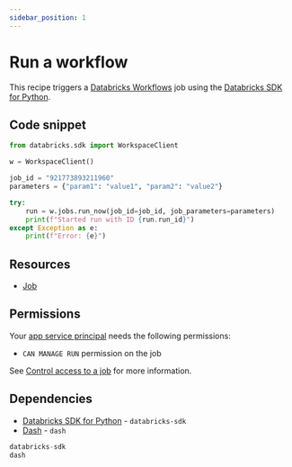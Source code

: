 ```yaml
---
sidebar_position: 1
---
```


# Run a workflow

This recipe triggers a [Databricks Workflows](https://docs.databricks.com/en/jobs/index.html) job using the [Databricks SDK for Python](https://databricks-sdk-py.readthedocs.io/en/latest/).

## Code snippet

```python title="app.py"
from databricks.sdk import WorkspaceClient

w = WorkspaceClient()

job_id = "921773893211960"
parameters = {"param1": "value1", "param2": "value2"}

try:
    run = w.jobs.run_now(job_id=job_id, job_parameters=parameters)
    print(f"Started run with ID {run.run_id}")
except Exception as e:
    print(f"Error: {e}")
```

## Resources

- [Job](https://docs.databricks.com/aws/en/jobs/configure-job)

## Permissions

Your [app service principal](https://docs.databricks.com/aws/en/dev-tools/databricks-apps/#how-does-databricks-apps-manage-authorization) needs the following permissions:

- `CAN MANAGE RUN` permission on the job

See [Control access to a job](https://docs.databricks.com/en/jobs/privileges.html#control-access-to-a-job) for more information.

## Dependencies

- [Databricks SDK for Python](https://pypi.org/project/databricks-sdk/) - `databricks-sdk`
- [Dash](https://pypi.org/project/dash/) - `dash`

```python title="requirements.txt"
databricks-sdk
dash
```
